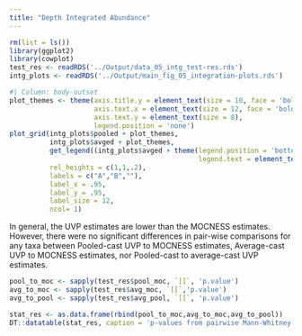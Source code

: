 ```yaml
---
title: "Depth Integrated Abundance"
---
```



```r
rm(list = ls())
library(ggplot2)
library(cowplot)
test_res <- readRDS('../Output/data_05_intg_test-res.rds')
intg_plots <- readRDS('../Output/main_fig_05_integration-plots.rds')
```

```r
#| Column: body-outset
plot_themes <- theme(axis.title.y = element_text(size = 10, face = 'bold'), 
                     axis.text.x = element_text(size = 12, face = 'bold'),
                     axis.text.y = element_text(size = 8),
                     legend.position = 'none')
plot_grid(intg_plots$pooled + plot_themes,
          intg_plots$avged + plot_themes,
          get_legend((intg_plots$avged + theme(legend.position = 'bottom',
                                               legend.text = element_text(size = 10)))),
          rel_heights = c(1,1,.2),
          labels = c("A","B",""),
          label_x = .95,
          label_y = .95,
          label_size = 12,
          ncol= 1)
```

In general, the UVP estimates are lower than the MOCNESS estimates. However, there were no significant differences in pair-wise comparisons for any taxa between Pooled-cast UVP to MOCNESS estimates, Average-cast UVP to MOCNESS estimates, nor Pooled-cast to average-cast UVP estimates.

```r
pool_to_moc <- sapply(test_res$pool_moc, `[[`, 'p.value')
avg_to_moc <- sapply(test_res$avg_moc, `[[`,'p.value')
avg_to_pool <- sapply(test_res$avg_pool, `[[`, 'p.value')

stat_res <- as.data.frame(rbind(pool_to_moc,avg_to_moc,avg_to_pool))
DT::datatable(stat_res, caption = 'p-values from pairwise Mann-Whitney test to compare depth-integrated abundance between Pooled UVP, Averaged UVP, and MOCNESS collected taxa')
```